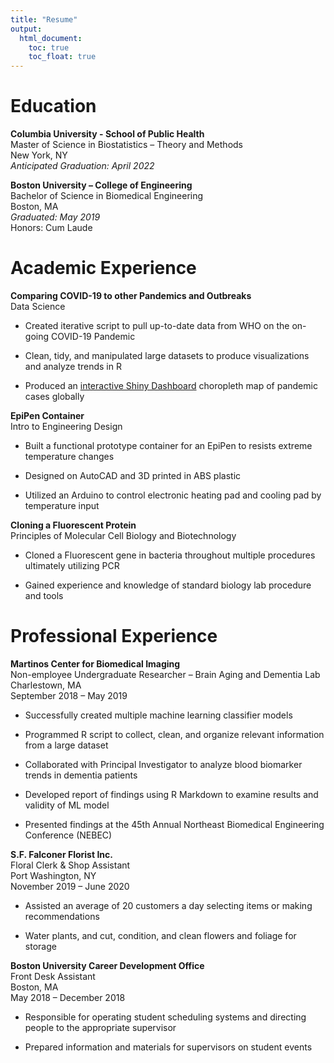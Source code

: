 ```yaml
--- 
title: "Resume"
output: 
  html_document:
    toc: true
    toc_float: true
---
```


# Education

**Columbia University - School of Public Health**  
Master of Science in Biostatistics – Theory and Methods  
New York, NY  
*Anticipated Graduation: April 2022*  

**Boston University – College of Engineering**  
Bachelor of Science in Biomedical Engineering  
Boston, MA  
*Graduated: May 2019*  
Honors: Cum Laude



# Academic Experience

**Comparing COVID-19 to other Pandemics and Outbreaks**  
Data Science  

* Created iterative script to pull up-to-date data from WHO on the on-going COVID-19 Pandemic

* Clean, tidy, and manipulated large datasets to produce visualizations and analyze trends in R

* Produced an [interactive Shiny Dashboard](https://jak2312.shinyapps.io/shiny_dashboard/) choropleth map of pandemic cases globally

**EpiPen Container**  
Intro to Engineering Design  

*	Built a functional prototype container for an EpiPen to resists extreme temperature changes

*	Designed on AutoCAD and 3D printed in ABS plastic

* Utilized an Arduino to control electronic heating pad and cooling pad by temperature input

**Cloning a Fluorescent Protein**  
Principles of Molecular Cell Biology and Biotechnology  

*	Cloned a Fluorescent gene in bacteria throughout multiple procedures ultimately utilizing PCR

* Gained experience and knowledge of standard biology lab procedure and tools


# Professional Experience

**Martinos Center for Biomedical Imaging**  							          
Non-employee Undergraduate Researcher – Brain Aging and Dementia Lab  
Charlestown, MA  
September 2018 – May 2019  

* Successfully created multiple machine learning classifier models

* Programmed R script to collect, clean, and organize relevant information from a large dataset

* Collaborated with Principal Investigator to analyze blood biomarker trends in dementia patients

* Developed report of findings using R Markdown to examine results and validity of ML model

* Presented findings at the 45th Annual Northeast Biomedical Engineering Conference (NEBEC)

**S.F. Falconer Florist Inc.**                                                                            
Floral Clerk & Shop Assistant  
Port Washington, NY  
November 2019 – June 2020  

* Assisted an average of 20 customers a day selecting items or making recommendations

* Water plants, and cut, condition, and clean flowers and foliage for storage

**Boston University Career Development Office**                                
Front Desk Assistant   
Boston, MA  
May 2018 – December 2018  

* Responsible for operating student scheduling systems and directing people to the appropriate supervisor

* Prepared information and materials for supervisors on student events 


